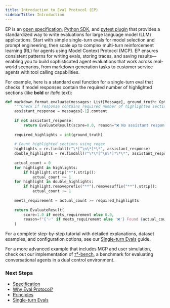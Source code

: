 ```yaml
---
title: Introduction to Eval Protocol (EP)
sidebarTitle: Introduction
---
```



EP is an [open specification](/specification), [Python
SDK](https://github.com/eval-protocol/python-sdk), and [pytest
plugin](https://docs.pytest.org/en/stable/how-to/writing_plugins.html) that
provides a standardized way to write evaluations for large language model (LLM)
applications. Start with simple single-turn evals for model selection and prompt
engineering, then scale up to complex multi-turn reinforcement learning (RL) for
agents using Model Context Protocol (MCP). EP ensures consistent patterns for
writing evals, storing traces, and saving results—enabling you to build
sophisticated agent evaluations that work across real-world scenarios, from
markdown generation tasks to customer service agents with tool calling
capabilities.

<Workflow />

For example, here is a standard eval function for a single-turn eval that checks
if model responses contain the required number of highlighted sections (like
**bold** or *italic* text):

```python test_markdown_format.py
def markdown_format_evaluate(messages: List[Message], ground_truth: Optional[str]=None, **kwargs) -> EvaluateResult:
    """Check if response contains required number of highlighted sections."""
    assistant_response = messages[-1].content
    
    if not assistant_response:
        return EvaluateResult(score=0.0, reason="❌ No assistant response found")
    
    required_highlights = int(ground_truth)
    
    # Count highlighted sections using regex
    highlights = re.findall(r"\*[^\n\*]*\*", assistant_response)
    double_highlights = re.findall(r"\*\*[^\n\*]*\*\*", assistant_response)
    
    actual_count = 0
    for highlight in highlights:
        if highlight.strip("*").strip():
            actual_count += 1
    for highlight in double_highlights:
        if highlight.removeprefix("**").removesuffix("**").strip():
            actual_count += 1
    
    meets_requirement = actual_count >= required_highlights
    
    return EvaluateResult(
        score=1.0 if meets_requirement else 0.0,
        reason=f"{'✅' if meets_requirement else '❌'} Found {actual_count} highlights (required: {required_highlights})"
    )
```

For a complete step-by-step tutorial with detailed explanations, dataset
examples, and configuration options, see our [Single-turn
Evals](/single-turn-evals) guide.

For a more advanced example that includes MCP and user simulation, check out our
implementation of [𝜏²-bench](#), a benchmark for evaluating conversational
agents in a dual control environment.


### Next Steps

 - [Specification](/specification)
 - [Why Eval Protocol?](/why)
 - [Principles](/principles)
 - [Single-turn Evals](/quickstart)
